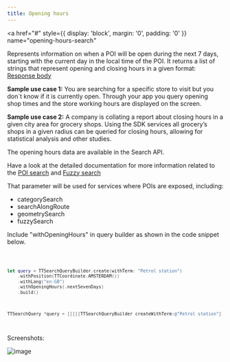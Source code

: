 ```yaml
---
title: Opening hours
---
```


<a
  href="#"
  style={{ display: 'block', margin: '0', padding: '0' }}
  name="opening-hours-search"
></a>

Represents information on when a POI will be open during the next 7 days, starting with the current
day in the local time of the POI. It returns a list of strings that represent opening and closing
hours in a given
format: [Response body](/search-api/documentation/search-service/points-of-interest-search)

**Sample use case 1:** You are searching for a specific store to visit but you don\`t know if it is
currently open. Through your app you query opening shop times and the store working hours are
displayed on the screen.

**Sample use case 2:** A company is collating a report about closing hours in a given city area for
grocery shops. Using the SDK services all grocery’s shops in a given radius can be queried for
closing hours, allowing for statistical analysis and other studies.

The opening hours data are available in the Search API.

Have a look at the detailed documentation for more information related to
the [POI search](/search-api/documentation/search-service/points-of-interest-search)
and [Fuzzy search](/search-api/documentation/search-service/fuzzy-search)

That parameter will be used for services where POIs are exposed, including:

- categorySearch
- searchAlongRoute
- geometrySearch
- fuzzySearch

Include "withOpeningHours" in query builder as shown in the code snippet below.

<Code>

```swift
let query = TTSearchQueryBuilder.create(withTerm: "Petrol station")
    .withPosition(TTCoordinate.AMSTERDAM())
    .withLang("en-GB")
    .withOpeningHours(.nextSevenDays)
    .build()
```

```objectivec
TTSearchQuery *query = [[[[[TTSearchQueryBuilder createWithTerm:@"Petrol station"] withPosition:[TTCoordinate AMSTERDAM]] withLang:@"en-GB"] withOpeningHours:TTOpeningHoursNextSevenDays] build]
```

</Code>

Screenshots:

<ContentWrapper maxWidth="350px" objectFit="contain">

![image](../images/search_opening_hours.png)

</ContentWrapper>